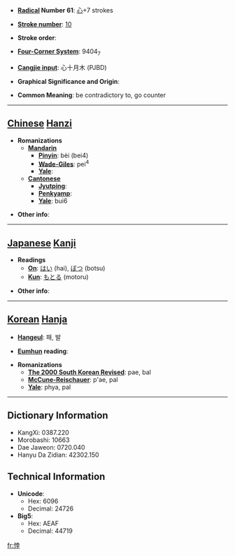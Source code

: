 * '''[[Wiktionary:Chinese radical index| Radical]] Number 61''': [[Wiktionary:Chinese radical index 心|心]]+7 strokes

* '''[[Wiktionary:Chinese total strokes index|Stroke number]]''': [[Wiktionary:Chinese total strokes index 10|10]]

* '''Stroke order''': 

* '''[[Wiktionary:Chinese four corner index|Four-Corner System]]''': 9404<sub>7</sub>

* '''[[Wiktionary:Chinese Cangjie index|Cangjie input]]''': 心十月木 (PJBD)

* '''Graphical Significance and Origin''': 

* '''Common Meaning''': be contradictory to, go counter

----

== [[Chinese]] [[Hanzi]] ==

* '''Romanizations'''
** '''[[Mandarin]]'''
*** '''[[Pinyin]]''': bèi (bei4)
*** '''[[Wade-Giles]]''': pei<sup>4</sup>
*** '''[[Yale]]''': 
** '''[[Cantonese]]'''
*** '''[[Jyutping]]''':
*** '''[[Penkyamp]]''': 
*** '''[[Yale]]''': bui6

* '''Other info''': 

----

== [[Japanese]] [[Kanji]] ==

* '''Readings'''
** '''[[On]]''': [[はい]] (hai), [[ぼつ]] (botsu)
** '''[[Kun]]''': [[もとる]] (motoru)

* '''Other info''':  

----

== [[Korean]] [[Hanja]] ==

* '''[[Hangeul]]''': 패, 발

* '''[[Eumhun]] reading''': 

* '''Romanizations'''
** '''[[The 2000 South Korean Revised Romanization|The 2000 South Korean Revised]]''': pae, bal
** '''[[McCune-Reischauer]]''': p'ae, pal
** '''[[Yale]]''': phya, pal

----

== Dictionary Information ==

* KangXi: 0387.220
* Morobashi: 10663
* Dae Jaweon: 0720.040
* Hanyu Da Zidian: 42302.150

== Technical Information ==

* '''Unicode''':
** Hex: 6096
** Decimal: 24726
* '''Big5''':
** Hex: AEAF
** Decimal: 44719

[[fr:悖]]